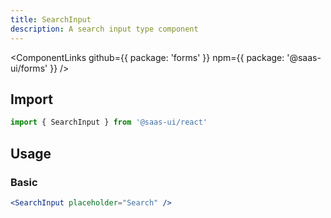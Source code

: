 ```yaml
---
title: SearchInput
description: A search input type component
---
```


<ComponentLinks
  github={{ package: 'forms' }}
  npm={{ package: '@saas-ui/forms' }}
/>

## Import

```ts
import { SearchInput } from '@saas-ui/react'
```

## Usage

### Basic

```jsx
<SearchInput placeholder="Search" />
```
